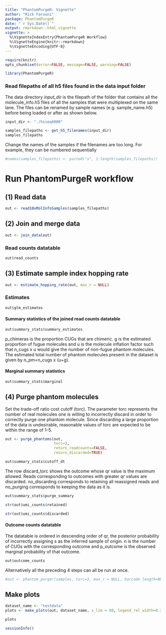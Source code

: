 ```yaml
---
title: "PhantomPurgeR: Vignette"
author: "Rick Farouni"
package: PhantomPurgeR
date: "`r Sys.Date()`"
output: rmarkdown::html_vignette
vignette: >
  %\VignetteIndexEntry{PhantomPurgeR Workflow}
  %\VignetteEngine{knitr::rmarkdown}
  %\VignetteEncoding{UTF-8}
---
```



```r
require(knitr)
opts_chunk$set(error=FALSE, message=FALSE, warning=FALSE)
```
```r
library(PhantomPurgeR)
```



### Read filepaths of all h5 files found in the data input folder

The data directory *input_dir* is the filepath of the folder that contains all the molecule_info.h5 files of all the samples that were multiplexed on the same lane. The files can be renamed by sample names (e.g. sample_name.h5) before being loaded or after as shown below. 

```r
input_dir <- "./hiseq4000"
```

```r
samples_filepaths <- get_h5_filenames(input_dir)
samples_filepaths
```

Change the names of the samples if the filenames are too long. For example, they can be numbered sequentially

```r
#names(samples_filepaths) <- paste0("s", 1:length(samples_filepaths))
```

# Run PhantomPurgeR workflow

## (1) Read data

```r
out <- read10xMolInfoSamples(samples_filepaths)
```

##  (2) Join and merge data

```r
out <- join_data(out)
```

### Read counts datatable

```r
out$read_counts
```


## (3) Estimate sample index hopping rate

```r
out <- estimate_hopping_rate(out, max_r = NULL)
```

### Estimates

```r
out$glm_estimates
```


#### Summary statistics of the joined read counts datatable

```r
out$summary_stats$summary_estimates
```

p_chimeras is the proportion CUGs that are chimeric. g is the estimated proportion of fugue molecules and u is the molecule inflation factor such that n_cugs x u would give the number of non-fugue phantom molecules. The estimated total number of phantom molecules present in the dataset is given by n_pm=n_cugs x (u+g).


#### Marginal summary statistics

```r
out$summary_stats$marginal
```

## (4) Purge phantom molecules

Set the trade-off ratio cost cutoff (torc). The parameter torc represents the number of real molecules one is willing to incorrectly discard in order to correctly purge one phantom molecule. Since discarding a large proportion of the data is undesirable, reasonable values of torc are expected to be within the range of 1-5.

```r
out <- purge_phantoms(out,
                      torc=3,
                      return_readcounts=FALSE,
                      return_discarded=TRUE)
```



```r
out$summary_stats$cutoff_dt
```

The row discard_torc shows the outcome whose qr value is the maximum allowed. Reads corresponding to outcomes with greater qr values are discarded. no_discarding corresponds to retaining all reassigned reads and no_purging corresponds to keeping the data as it is.

```r
out$summary_stats$purge_summary
```


```r
str(out$umi_counts$retained)
```

```r
str(out$umi_counts$discarded)
```



#### Outcome counts datatable

The datatable is ordered in descending order of qr, the posterior probability of incorrectly assigning s as the inferred sample of origin. n is the number of CUGs with the corresponding outcome and p_outcome is the observed marginal probability of that outcome.

```r
out$outcome_counts
```


Alternatively all the preceding 4 steps can all be run at once.

```r
#out <- phantom_purger(samples, torc=3, max_r = NULL, barcode_length=NULL, return_readcounts=FALSE, return_discarded=TRUE)
```


## Make plots

```r
dataset_name <- "testdata"
plots <- make_plots(out, dataset_name, x_lim = 60, legend_rel_width=0.2)
```


```r
plots 
```

```r
sessionInfo()
```


